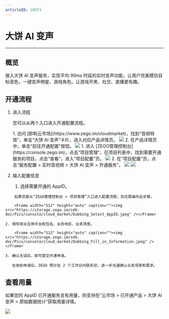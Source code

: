 ```yaml
---
articleID: 18973
---
```

# 大饼 AI 变声

- - -

## 概览

接入大饼 AI 变声服务，实现平均 90ms 时延的实时变声功能，让用户完美模仿目标音色，一键变声明星、游戏角色。让游戏开黑、社交、直播更有趣。

## 开通流程

1. 进入流程

    您可以从两个入口进入开通配置流程。

    <Tabs>
    <Tab title="入口 1">
    1. 访问 [即构云市场](https://www.zego.im/cloudmarket)，找到“音频特效”，单击“大饼 AI 变声”卡片，进入对应产品详情页。
    <Frame width="512" height="auto" caption=""><img src="https://storage.zego.im/sdk-doc/Pics/console/cloud_market/Dubbing.jpeg" /></Frame>
    2. 在产品详情页中，单击“前往开通配置”按钮。  
    <Frame width="512" height="auto" caption=""><img src="https://storage.zego.im/sdk-doc/Pics/console/cloud_market/Dubbing_subscription.jpeg" /></Frame>
    </Tab>
    <Tab title="入口 2">
    1. 进入 [ZEGO管理控制台](https://console.zego.im)，点击“项目管理”，在项目列表中，找到需要开通服务的项目，点击“查看”，进入“项目配置”页。
    <Frame width="512" height="auto" caption=""><img src="https://storage.zego.im/sdk-doc/Pics/console/cloud_market/Project_Details.jpeg" /></Frame>
    2. 在“项目配置”页，点击“服务配置 > 实时音视频 > 大饼 AI 变声 > 开通服务”。
    <Frame width="512" height="auto" caption=""><img src="https://storage.zego.im/sdk-doc/Pics/console/cloud_market/Dubbing_Project_Config_1.jpeg" /></Frame>
    <Frame width="512" height="auto" caption=""><img src="https://storage.zego.im/sdk-doc/Pics/console/cloud_market/Dubbing_Project_Config_2.jpeg" /></Frame>
    </Tab>
    </Tabs>

2. 输入配置信息

    1. 选择需要开通的 AppID。

<Note title="说明">


        如果您是从“ZEGO管理控制台 > 项目管理”入口进入配置流程，则无需操作此步骤。
        
</Note>


        <Frame width="512" height="auto" caption=""><img src="https://storage.zego.im/sdk-doc/Pics/console/cloud_market/Dubbing_Select_AppID.jpeg" /></Frame>

    2. 填写相关应用平台和包名、业务地区、业务场景。

        <Frame width="512" height="auto" caption=""><img src="https://storage.zego.im/sdk-doc/Pics/console/cloud_market/Dubbing_Fill_in_Information.jpeg" /></Frame>

    3. 确认无误后，即可提交开通申请。

       在收到申请后，ZEGO 预计在 2 个工作日内联系您，进一步沟通确认业务场景和需求。


## 查看用量

如果您的 AppID 已开通服务且有用量，则支持在“云市场 > 已开通产品 > 大饼 AI 变声 > 原始数据统计”获取用量详情。

<Frame width="512" height="auto" caption=""><img src="https://storage.zego.im/sdk-doc/Pics/console/cloud_market/Dubbing_Original_Stat.png" /></Frame>
